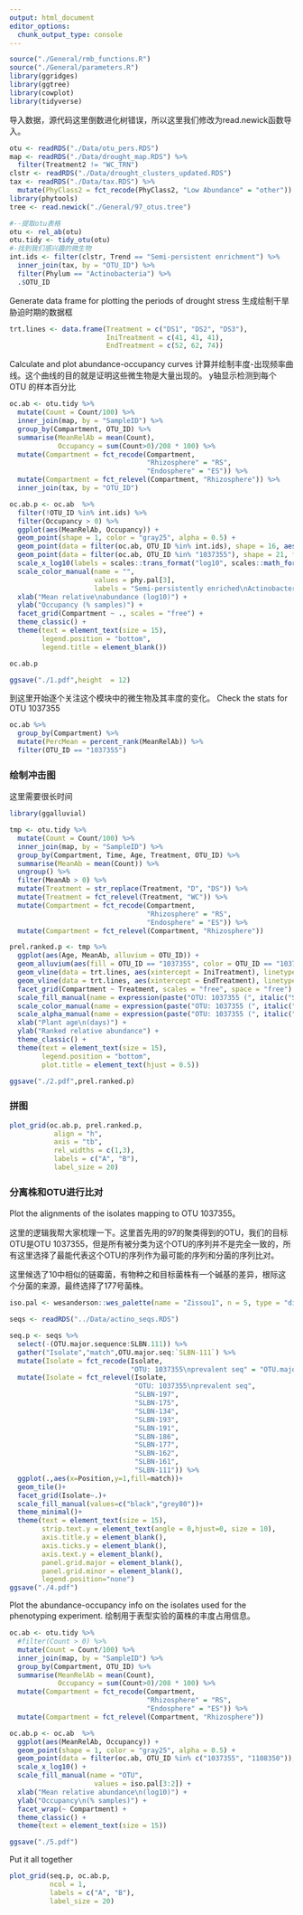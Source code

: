 ---
output: html_document
editor_options: 
  chunk_output_type: console
---

```{r}

source("./General/rmb_functions.R")
source("./General/parameters.R")
library(ggridges)
library(ggtree)
library(cowplot)
library(tidyverse)

```

导入数据，源代码这里倒数进化树错误，所以这里我们修改为read.newick函数导入。


```{r}
otu <- readRDS("./Data/otu_pers.RDS")
map <- readRDS("./Data/drought_map.RDS") %>% 
  filter(Treatment2 != "WC_TRN")
clstr <- readRDS("./Data/drought_clusters_updated.RDS")
tax <- readRDS("./Data/tax.RDS") %>% 
  mutate(PhyClass2 = fct_recode(PhyClass2, "Low Abundance" = "other"))
library(phytools)
tree <- read.newick("./General/97_otus.tree") 

```



```{r}

#--提取otu表格
otu <- rel_ab(otu)
otu.tidy <- tidy_otu(otu)
#-找到我们感兴趣的微生物
int.ids <- filter(clstr, Trend == "Semi-persistent enrichment") %>% 
  inner_join(tax, by = "OTU_ID") %>%
  filter(Phylum == "Actinobacteria") %>%
  .$OTU_ID

```


Generate data frame for plotting the periods of drought stress
生成绘制干旱胁迫时期的数据框


```{r}

trt.lines <- data.frame(Treatment = c("DS1", "DS2", "DS3"),
                        IniTreatment = c(41, 41, 41),
                        EndTreatment = c(52, 62, 74))

```

Calculate and plot abundance-occupancy curves
计算并绘制丰度-出现频率曲线。这个曲线的目的就是证明这些微生物是大量出现的。 y轴显示检测到每个 OTU 的样本百分比


```{r}

oc.ab <- otu.tidy %>% 
  mutate(Count = Count/100) %>% 
  inner_join(map, by = "SampleID") %>% 
  group_by(Compartment, OTU_ID) %>% 
  summarise(MeanRelAb = mean(Count),
            Occupancy = sum(Count>0)/208 * 100) %>% 
  mutate(Compartment = fct_recode(Compartment,
                                  "Rhizosphere" = "RS",
                                  "Endosphere" = "ES")) %>% 
  mutate(Compartment = fct_relevel(Compartment, "Rhizosphere")) %>% 
  inner_join(tax, by = "OTU_ID")

oc.ab.p <- oc.ab  %>% 
  filter(!OTU_ID %in% int.ids) %>% 
  filter(Occupancy > 0) %>% 
  ggplot(aes(MeanRelAb, Occupancy)) +
  geom_point(shape = 1, color = "gray25", alpha = 0.5) +
  geom_point(data = filter(oc.ab, OTU_ID %in% int.ids), shape = 16, aes(color = PhyClass), stroke = 1) +
  geom_point(data = filter(oc.ab, OTU_ID %in% "1037355"), shape = 21, fill = phy.pal[3], color = "black", size = 3, stroke = 1) +
  scale_x_log10(labels = scales::trans_format("log10", scales::math_format(10^.x))) +
  scale_color_manual(name = "",
                     values = phy.pal[3],
                     labels = "Semi-persistently enriched\nActinobacteria") +
  xlab("Mean relative\nabundance (log10)") +
  ylab("Occupancy (% samples)") +
  facet_grid(Compartment ~ ., scales = "free") +
  theme_classic() +
  theme(text = element_text(size = 15), 
        legend.position = "bottom",
        legend.title = element_blank())

oc.ab.p

ggsave("./1.pdf",height  = 12)

```



到这里开始逐个关注这个模块中的微生物及其丰度的变化。
Check the stats for OTU 1037355



```{r}
oc.ab %>% 
  group_by(Compartment) %>% 
  mutate(PercMean = percent_rank(MeanRelAb)) %>% 
  filter(OTU_ID == "1037355")

```

### 绘制冲击图

这里需要很长时间

```{r}
library(ggalluvial)

tmp <- otu.tidy %>% 
  mutate(Count = Count/100) %>% 
  inner_join(map, by = "SampleID") %>% 
  group_by(Compartment, Time, Age, Treatment, OTU_ID) %>% 
  summarise(MeanAb = mean(Count)) %>% 
  ungroup() %>% 
  filter(MeanAb > 0) %>% 
  mutate(Treatment = str_replace(Treatment, "D", "DS")) %>% 
  mutate(Treatment = fct_relevel(Treatment, "WC")) %>% 
  mutate(Compartment = fct_recode(Compartment,
                                  "Rhizosphere" = "RS",
                                  "Endosphere" = "ES")) %>% 
  mutate(Compartment = fct_relevel(Compartment, "Rhizosphere"))

prel.ranked.p <- tmp %>% 
  ggplot(aes(Age, MeanAb, alluvium = OTU_ID)) +
  geom_alluvium(aes(fill = OTU_ID == "1037355", color = OTU_ID == "1037355", alpha = OTU_ID == "1037355"), decreasing = F, size = 0.25) +
  geom_vline(data = trt.lines, aes(xintercept = IniTreatment), linetype = 3) +
  geom_vline(data = trt.lines, aes(xintercept = EndTreatment), linetype = 3) +
  facet_grid(Compartment ~ Treatment, scales = "free", space = "free") +
  scale_fill_manual(name = expression(paste("OTU: 1037355 (", italic("Streptomyces "), "sp.)", sep = "")), values = c("white", phy.pal[3])) + 
  scale_color_manual(name = expression(paste("OTU: 1037355 (", italic("Streptomyces "), "sp.)", sep = "")), values = c("gray50", "black")) + 
  scale_alpha_manual(name = expression(paste("OTU: 1037355 (", italic("Streptomyces "), "sp.)", sep = "")), values = c(0.5, 1)) +
  xlab("Plant age\n(days)") +
  ylab("Ranked relative abundance") +
  theme_classic() +
  theme(text = element_text(size = 15),
        legend.position = "bottom",
        plot.title = element_text(hjust = 0.5))

ggsave("./2.pdf",prel.ranked.p)

```


### 拼图

```{r}
plot_grid(oc.ab.p, prel.ranked.p, 
           align = "h",
           axis = "tb",
           rel_widths = c(1,3),
           labels = c("A", "B"),
           label_size = 20)
```



### 分离株和OTU进行比对

Plot the alignments of the isolates mapping to OTU 1037355。

这里的逻辑我帮大家梳理一下。这里首先用的97的聚类得到的OTU，我们的目标OTU是OTU 1037355，但是所有被分类为这个OTU的序列并不是完全一致的，所有这里选择了最能代表这个OTU的序列作为最可能的序列和分菌的序列比对。

这里候选了10中相似的链霉菌，有物种之和目标菌株有一个碱基的差异，根际这个分菌的来源，最终选择了177号菌株。

```{r}

iso.pal <- wesanderson::wes_palette(name = "Zissou1", n = 5, type = "discrete")[c(1,3,5)]

seqs <- readRDS("../Data/actino_seqs.RDS")

seq.p <- seqs %>%
  select(-(OTU.major.sequence:SLBN.111)) %>%
  gather("Isolate","match",OTU.major.seq:`SLBN-111`) %>%
  mutate(Isolate = fct_recode(Isolate,
                              "OTU: 1037355\nprevalent seq" = "OTU.major.seq")) %>% 
  mutate(Isolate = fct_relevel(Isolate,
                               "OTU: 1037355\nprevalent seq",
                               "SLBN-197",
                               "SLBN-175",
                               "SLBN-134",
                               "SLBN-193",
                               "SLBN-191",
                               "SLBN-186",
                               "SLBN-177",
                               "SLBN-162",
                               "SLBN-161",
                               "SLBN-111")) %>%
  ggplot(.,aes(x=Position,y=1,fill=match))+
  geom_tile()+
  facet_grid(Isolate~.)+
  scale_fill_manual(values=c("black","grey80"))+
  theme_minimal()+
  theme(text = element_text(size = 15),
        strip.text.y = element_text(angle = 0,hjust=0, size = 10),
        axis.title.y = element_blank(),
        axis.ticks.y = element_blank(),
        axis.text.y = element_blank(),
        panel.grid.major = element_blank(),
        panel.grid.minor = element_blank(),
        legend.position="none")
ggsave("./4.pdf")
```

Plot the abundance-occupancy info on the isolates used for the phenotyping experiment. 
绘制用于表型实验的菌株的丰度占用信息。

```{r}
oc.ab <- otu.tidy %>% 
  #filter(Count > 0) %>% 
  mutate(Count = Count/100) %>% 
  inner_join(map, by = "SampleID") %>% 
  group_by(Compartment, OTU_ID) %>% 
  summarise(MeanRelAb = mean(Count),
            Occupancy = sum(Count>0)/208 * 100) %>% 
  mutate(Compartment = fct_recode(Compartment,
                                  "Rhizosphere" = "RS",
                                  "Endosphere" = "ES")) %>% 
  mutate(Compartment = fct_relevel(Compartment, "Rhizosphere"))

oc.ab.p <- oc.ab  %>% 
  ggplot(aes(MeanRelAb, Occupancy)) +
  geom_point(shape = 1, color = "gray25", alpha = 0.5) +
  geom_point(data = filter(oc.ab, OTU_ID %in% c("1037355", "1108350")), aes(fill = OTU_ID), shape = 21, color = "white", size = 3) +
  scale_x_log10() +
  scale_fill_manual(name = "OTU",
                     values = iso.pal[3:2]) +
  xlab("Mean relative abundance\n(log10)") +
  ylab("Occupancy\n(% samples)") +
  facet_wrap(~ Compartment) +
  theme_classic() +
  theme(text = element_text(size = 15))

ggsave("./5.pdf")
```

Put it all together
```{r}
plot_grid(seq.p, oc.ab.p,
          ncol = 1,
          labels = c("A", "B"),
          label_size = 20)
```
